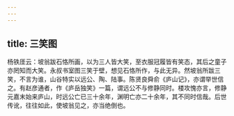 ```yaml
---
---
---
```

title: 三笑图
---




杨铁厓云：坡翁跋石恪所画，以为三人皆大笑，至衣服冠履皆有笑态，其后之童子亦罔知而大笑。永叔书室图三笑于壁，想见石恪所作，与此无异。然坡翁所跋三笑，不言为谁，山谷特实以远公、陶、陆事。陈贤良舜俞《庐山记》，亦谓举世信之。有赵彦通者，作《庐岳独笑》一篇，谓远公不与修静同时。楼攻愧亦言，修静元嘉末始来庐山，时远公亡已三十余年，渊明亡亦二十余年，其不同时信哉。后世传讹，往往如此，使坡翁见之，亦当绝倒也。